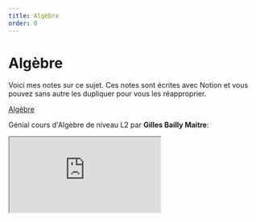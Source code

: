 ```yaml
---
title: Algèbre
order: 0
---
```


# Algèbre

<TableOfContents />

Voici mes notes sur ce sujet. Ces notes sont écrites avec Notion et vous pouvez sans autre les dupliquer pour vous les réapproprier.

<div class="highlight">

[Algèbre](https://feature-space.notion.site/algebre)

</div>

Génial cours d'Algèbre de niveau L2 par **Gilles Bailly Maitre**:

<div class="video">
  <iframe
    src="https://www.youtube.com/embed/videoseries?list=PLE8WtfrsTAikFDNHujYvKStrEB5wEglmb"
    title="YouTube playlist player"
    allow="accelerometer; autoplay; clipboard-write; encrypted-media; gyroscope; picture-in-picture; web-share"
    allowFullScreen
  ></iframe>
</div>
